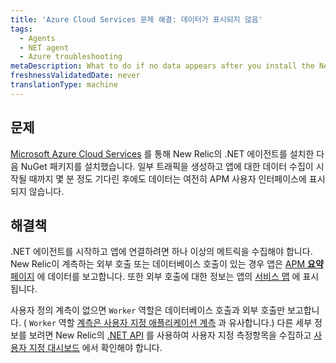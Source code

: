 ```yaml
---
title: 'Azure Cloud Services 문제 해결: 데이터가 표시되지 않음'
tags:
  - Agents
  - NET agent
  - Azure troubleshooting
metaDescription: What to do if no data appears after you install the New Relic .NET agent through Microsoft Azure Cloud Services.
freshnessValidatedDate: never
translationType: machine
---
```


## 문제

[Microsoft Azure Cloud Services](/docs/agents/net-agent/azure-installation/install-app-azure-cloud-services) 를 통해 New Relic의 .NET 에이전트를 설치한 다음 NuGet 패키지를 설치했습니다. 일부 트래픽을 생성하고 앱에 대한 데이터 수집이 시작될 때까지 몇 분 정도 기다린 후에도 데이터는 여전히 APM 사용자 인터페이스에 표시되지 않습니다.

## 해결책

.NET 에이전트를 시작하고 앱에 연결하려면 하나 이상의 메트릭을 수집해야 합니다. New Relic이 계측하는 외부 호출 또는 데이터베이스 호출이 있는 경우 앱은 [APM **요약** 페이지](/docs/apm/applications-menu/monitoring/apm-overview-page) 에 데이터를 보고합니다. 또한 외부 호출에 대한 정보는 앱의 [서비스 맵](/docs/data-analysis/user-interface-functions/view-your-data/service-maps-visualize-monitor-apps-entire-architecture) 에 표시됩니다.

사용자 정의 계측이 없으면 `Worker` 역할은 데이터베이스 호출과 외부 호출만 보고합니다. ( `Worker` 역할 [계측은 사용자 지정 애플리케이션 계측](/docs/agents/net-agent/instrumentation/instrumenting-non-iis-apps) 과 유사합니다.) 다른 세부 정보를 보려면 New Relic의 [.NET API](/docs/agents/net-agent/features/net-agent-api) 를 사용하여 사용자 지정 측정항목을 수집하고 [사용자 지정 대시보드](/docs/dashboards/new-relic-dashboards/custom-dashboards/custom-dashboards) 에서 확인해야 합니다.